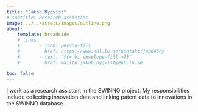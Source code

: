 ```yaml
---
title: "Jakob Nyqvist"
# subtitle: Research assistant
image: ../../assets/images/outline.png
about:
    template: broadside
    # links:
    #       - icon: person-fill
    #         href: https://www.ehl.lu.se/kontakt/ja0645ny
    #       - text: "{{< bi envelope-fill >}}"
    #         href: mailto:jakob.nyqvist@ekh.lu.se

toc: false
---
```

I work as a research assistant in the SWINNO project. My responsibilities include collecting innovation data and linking patent data to innovations in the SWINNO database. 
